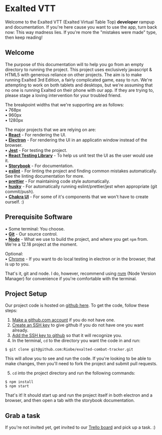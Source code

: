 

<Meta title="Docs/Welcome" />

# Exalted VTT

Welcome to the Exalted VTT (Exalted Virtual Table Top) **developer** rampup and documentation. If you're here cause you want to use the app, turn back now: This way madness lies. If you're more the "mistakes were made" type, then keep reading!

<Canvas>
  <PreviewPanel>
    <Attribute name="Awesome" value={5} />
  </PreviewPanel>
</Canvas>

## Welcome

The purpose of this documentation will to help you go from an empty directory to running the project. This project uses exclusively javascript & HTML5 with generous reliance on other projects. The aim is to make running Exalted 3rd Edition, a fairly complicated game, easy to run. We're attempting to work on both tablets and desktops, but we're assuming that no one is running Exalted on their phone with our app. If they are trying to, please stage a loving intervention for your troubled friend.

The breakpoint widths that we're supporting are as follows:  
• 768px  
• 960px  
• 1280px

The major projects that we are relying on are:  
• **[React](https://reactjs.org/)** - For rendering the UI.  
• **[Electron](https://www.electronjs.org/)** - For rendering the UI in an applicatin window instead of the browser.  
• **[Jest](https://jestjs.io/)** - For testing the project.  
• **[React Testing Library](https://testing-library.com/docs/)** - To help us unit test the UI as the user would use it.  
• **[Storybook](https://storybook.js.org/)** - For documentation.  
• **[eslint](https://eslint.org/)** - For linting the project and finding common mistakes automatically. See the linting documentation for more.  
• **[prettier](https://prettier.io/)** - For maintaining code style automatically.  
• **[husky](https://typicode.github.io/husky/#/)** - For automatically running eslint/prettier/jest when appropriate (git commit/push).  
• **[Chakra UI](https://chakra-ui.com/docs/getting-started)** - For some of it's components that we won't have to create ourself. :)  

## Prerequisite Software

• Some terminal: You choose.  
• **[Git](https://git-scm.com/)** - Our source control.  
• **[Node](https://nodejs.org/en/)** - What we use to build the project, and where you get `npm` from. We're a 12.18 project at the moment.

Optional:  
• [Chrome](https://www.google.com/chrome/) - If you want to do local testing in electron or in the browser, that is up to you.

That's it, git and node. I do, however, recommend using [nvm](https://github.com/nvm-sh/nvm) (Node Version Manager) for convenience if you're comfortable with the terminal.

## Project Setup

Our project code is hosted on [github here](https://github.com/Riobe/exalted-combat-tracker). To get the code, follow these steps:

1) [Make a github.com account](https://github.com/join) if you do not have one.  
2) [Create an SSH key](https://docs.github.com/en/free-pro-team@latest/github/authenticating-to-github/adding-a-new-ssh-key-to-your-github-account) to give github if you do not have one you want already.  
3) [Add the SSH key to github](https://docs.github.com/en/free-pro-team@latest/github/authenticating-to-github/adding-a-new-ssh-key-to-your-github-account) so that it will recognize you.  
4) In the terminal, `cd` to the directory you want the code in and run:

```
$ git clone git@github.com:Riobe/exalted-combat-tracker.git
```

This will allow you to see and run the code. If you're looking to be able to make changes, then you'll need to fork the project and submit pull requests.


5) `cd` into the project directory and run the following commands:

```
$ npm install
$ npm start
```

That's it! It should start up and run the project itself in both electron and a browser, and then open a tab with the storybook documentation.

## Grab a task

If you're not invited yet, get invited to our [Trello board](https://trello.com/b/ZL5HMIs9/exalted-vtt) and pick up a task. :)
